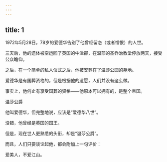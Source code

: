 ```yaml
---
---
---
```

title: 1
---



1972年5月28日，78岁的爱德华告别了他曾经留恋（或者憎恨）的人世。

三天后，他的遗体被空运回了英国的牛津郡，在温莎的圣乔治教堂停放两天，接受公众瞻仰。

之后，在一个简单的私人仪式之后，他被安葬在了温莎公园的墓地。

爱德华是有国葬资格的，但是根据他的遗愿，人们并没有这么做。

事实上，他何止有享受国葬的资格——他原本可以拥有的，是整个帝国。

温莎公爵



他叫爱德华，但完整地说，应该是“爱德华八世”。

没错，他曾经是英国的国王。

但是，现在世人更熟悉的头衔，却是“温莎公爵”。

而且，人们只要谈论起他，都会附加上一句评价：

爱美人，不爱江山。